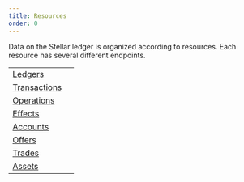 ```yaml
---
title: Resources
order: 0
---
```



Data on the Stellar ledger is organized according to resources. Each resource has several different endpoints.

<NavTable title="Resource Types">

|                                          |     |
| ---------------------------------------- | --- |
| [Ledgers](./ledgers/index.mdx)           |     |
| [Transactions](./transactions/index.mdx) |     |
| [Operations](./operations/index.mdx)     |     |
| [Effects](./effects/index.mdx)           |     |
| [Accounts](./accounts/index.mdx)         |     |
| [Offers](./offers/index.mdx)             |     |
| [Trades](./trades/index.mdx)             |     |
| [Assets](./assets/index.mdx)             |     |

</NavTable>
